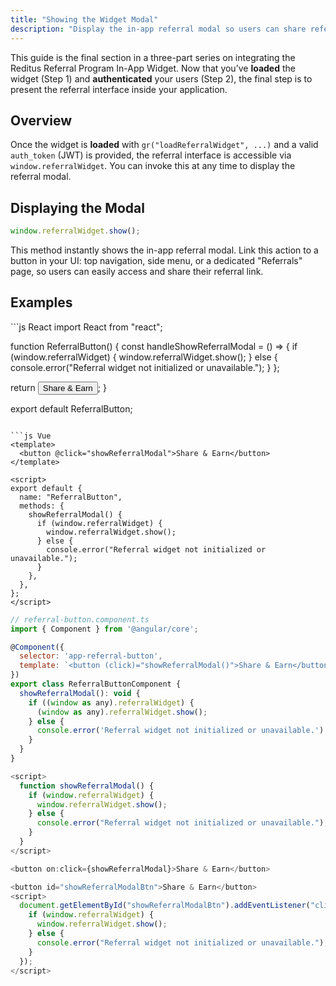 ```yaml
---
title: "Showing the Widget Modal"
description: "Display the in-app referral modal so users can share referral links and track referrals directly in your application."
---
```


This guide is the final section in a three-part series on integrating the Reditus Referral Program In-App Widget. Now that you’ve **loaded** the widget (Step 1) and **authenticated** your users (Step 2), the final step is to present the referral interface inside your application.

## Overview

Once the widget is **loaded** with `gr("loadReferralWidget", ...)` and a valid `auth_token` (JWT) is provided, the referral interface is accessible via `window.referralWidget`. You can invoke this at any time to display the referral modal.

## Displaying the Modal

```js Javascript
window.referralWidget.show();
```

This method instantly shows the in-app referral modal. Link this action to a button in your UI: top navigation, side menu, or a dedicated "Referrals" page, so users can easily access and share their referral link.

## Examples

<CodeGroup>
```js React
import React from "react";

function ReferralButton() {
  const handleShowReferralModal = () => {
    if (window.referralWidget) {
      window.referralWidget.show();
    } else {
      console.error("Referral widget not initialized or unavailable.");
    }
  };

  return <button onClick={handleShowReferralModal}>Share & Earn</button>;
}

export default ReferralButton;
```

```js Vue
<template>
  <button @click="showReferralModal">Share & Earn</button>
</template>

<script>
export default {
  name: "ReferralButton",
  methods: {
    showReferralModal() {
      if (window.referralWidget) {
        window.referralWidget.show();
      } else {
        console.error("Referral widget not initialized or unavailable.");
      }
    },
  },
};
</script>
```

```js Angular
// referral-button.component.ts
import { Component } from '@angular/core';

@Component({
  selector: 'app-referral-button',
  template: `<button (click)="showReferralModal()">Share & Earn</button>`
})
export class ReferralButtonComponent {
  showReferralModal(): void {
    if ((window as any).referralWidget) {
      (window as any).referralWidget.show();
    } else {
      console.error('Referral widget not initialized or unavailable.');
    }
  }
}
```

```js Svelte
<script>
  function showReferralModal() {
    if (window.referralWidget) {
      window.referralWidget.show();
    } else {
      console.error("Referral widget not initialized or unavailable.");
    }
  }
</script>

<button on:click={showReferralModal}>Share & Earn</button>
```

```js Plain Javascript
<button id="showReferralModalBtn">Share & Earn</button>
<script>
  document.getElementById("showReferralModalBtn").addEventListener("click", function() {
    if (window.referralWidget) {
      window.referralWidget.show();
    } else {
      console.error("Referral widget not initialized or unavailable.");
    }
  });
</script>
```

</CodeGroup>
